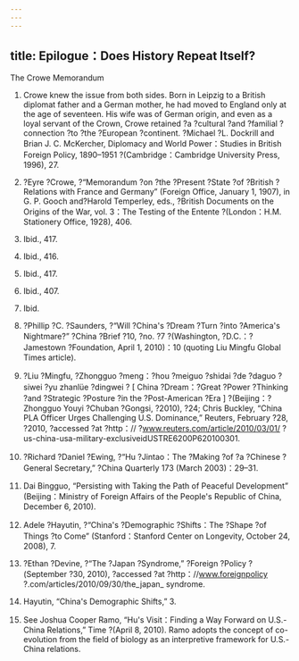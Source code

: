 ```yaml
---
---
---
```

title: Epilogue：Does History Repeat Itself?
---



The Crowe Memorandum

1. Crowe knew the issue from both sides. Born in Leipzig to a British diplomat father and a German mother, he had moved to England only at the age of seventeen. His wife was of German origin, and even as a loyal servant of the Crown, Crowe retained ?a ?cultural ?and ?familial ?connection ?to ?the ?European ?continent. ?Michael ?L. Dockrill and Brian J. C. McKercher, Diplomacy and World Power：Studies in British Foreign Policy, 1890–1951 ?(Cambridge：Cambridge University Press, 1996), 27.

2. ?Eyre ?Crowe, ?“Memorandum ?on ?the ?Present ?State ?of ?British ?Relations with France and Germany” (Foreign Office, January 1, 1907), in G. P. Gooch and?Harold Temperley, eds., ?British Documents on the Origins of the War, vol. 3：The Testing of the Entente ?(London：H.M. Stationery Office, 1928), 406.

3. Ibid., 417.

4. Ibid., 416.

5. Ibid., 417.

6. Ibid., 407.

7. Ibid.

8. ?Phillip ?C. ?Saunders, ?“Will ?China's ?Dream ?Turn ?into ?America's Nightmare?” ?China ?Brief ?10, ?no. ?7 ?(Washington, ?D.C.：?Jamestown ?Foundation, April 1, 2010)：10 (quoting Liu Mingfu Global Times article).

9. ?Liu ?Mingfu, ?Zhongguo ?meng：?hou ?meiguo ?shidai ?de ?daguo ?siwei ?yu zhanlüe ?dingwei ? [ China ?Dream：?Great ?Power ?Thinking ?and ?Strategic ?Posture ?in the ?Post-American ?Era ] ?(Beijing：?Zhongguo Youyi ?Chuban ?Gongsi, ?2010), ?24; Chris Buckley, “China PLA Officer Urges Challenging U.S. Dominance,” Reuters, February ?28, ?2010, ?accessed ?at ?http：// ?www.reuters.com/article/2010/03/01/ ?us-china-usa-military-exclusiveidUSTRE6200P620100301.

10. ?Richard ?Daniel ?Ewing, ?“Hu ?Jintao：The ?Making ?of ?a ?Chinese ?General Secretary,” ?China Quarterly 173 (March 2003)：29–31.

11. Dai Bingguo, “Persisting with Taking the Path of Peaceful Development” (Beijing：Ministry of Foreign Affairs of the People's Republic of China, December 6, 2010).

12. Adele ?Hayutin, ?“China's ?Demographic ?Shifts：The ?Shape ?of Things ?to Come” (Stanford：Stanford Center on Longevity, October 24, 2008), 7.

13. ?Ethan ?Devine, ?“The ?Japan ?Syndrome,” ?Foreign ?Policy ?(September ?30, 2010), ?accessed ?at ?http：//www.foreignpolicy ?.com/articles/2010/09/30/the_japan_ syndrome.

14. Hayutin, “China's Demographic Shifts,” 3.

15. See Joshua Cooper Ramo, “Hu's Visit：Finding a Way Forward on U.S.-China Relations,” Time ?(April 8, 2010). Ramo adopts the concept of co-evolution from the field of biology as an interpretive framework for U.S.-China relations.